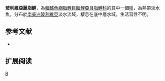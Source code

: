 {{Speciesbox 
| taxon = Astyanax chaparae
| status = NE
| status_system = IUCN3.1
| authority =  [[Fowler|Fowler]], 1943
| synonyms = 
}}
'''玻利維亞麗脂鯉'''，為[[輻鰭魚綱|輻鰭魚綱]][[脂鯉目|脂鯉目]][[脂鯉亞目|脂鯉亞目]][[脂鯉科|脂鯉科]]的其中一個[[種|種]]，為熱帶淡水魚，分布於[[南美洲|南美洲]][[玻利維亞|玻利維亞]]淡水流域，棲息在底中層水域，生活習性不明。

==参考文献==
{{refbegin}}
*{{FishBase_species|genus=Astyanax|species=chaparae|year=2013|month=11}}
{{refend}}

== 扩展阅读 ==
{{refbegin}}
{{wikispecies-inline|Astyanax chaparae|玻利維亞麗脂鯉}}
{{refend}}
{{Taxonbar|from=Q5782233}}

[[Category:麗脂鯉屬|B]]


{{魚類小作品}}